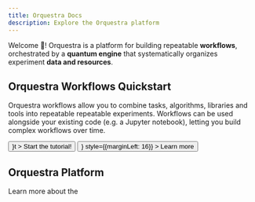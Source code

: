 ```yaml
---
title: Orquestra Docs
description: Explore the Orquestra platform
---
```


Welcome  👋! Orquestra is a platform for building repeatable **workflows**, orchestrated
by a **quantum engine** that systematically organizes experiment **data and resources**.

## Orquestra Workflows Quickstart

Orquestra workflows allow you to combine tasks, algorithms, libraries and tools into repeatable 
repeatable experiments. Workflows can be used alongside your existing code (e.g. a Jupyter notebook),
letting you build complex workflows over time.

<div>
  <Button
    size="large"
    color={colors.primary}
    as={<Link to="/tutorial/helloworkflow" />}t
  >
    Start the tutorial!
  </Button>
  <Button
    size="large"
    as={<Link to="/basics/platform" />}
    style={{marginLeft: 16}}
  >
    Learn more
  </Button>
</div>

## Orquestra Platform
Learn more about the 

<DocsetMenu />



